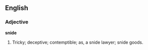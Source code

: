 ==English==

===Adjective===

'''snide'''

#Tricky; deceptive; contemptible; as, a snide lawyer; snide goods.